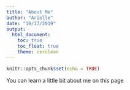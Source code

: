 ```yaml
---
title: "About Me"
author: "Arielle"
date: "10/17/2019"
output: 
  html_document:
    toc: true
    toc_float: true
    theme: cerulean
---
```


```r
knitr::opts_chunk$set(echo = TRUE)
```

You can learn a little bit about me on this page 


